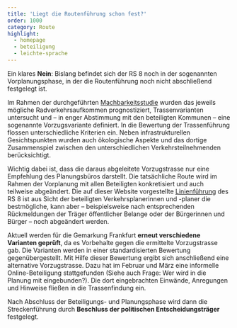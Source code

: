 ```yaml
---
title: 'Liegt die Routenführung schon fest?'
order: 1000
category: Route
highlight:
  - homepage
  - beteiligung
  - leichte-sprache
---
```


Ein klares **Nein**: Bislang befindet sich der RS 8 noch in der sogenannten Vorplanungsphase, in der die Routenführung noch nicht abschließend festgelegt ist.

Im Rahmen der durchgeführten [Machbarkeitsstudie](https://www.region-frankfurt.de/Radschnellwege) wurden das jeweils mögliche Radverkehrsaufkommen prognostiziert, Trassenvarianten untersucht und – in enger Abstimmung mit den beteiligten Kommunen – eine sogenannte Vorzugsvariante definiert. In die Bewertung der Trassenführung flossen unterschiedliche Kriterien ein. Neben infrastrukturellen Gesichtspunkten wurden auch ökologische Aspekte und das dortige Zusammenspiel zwischen den unterschiedlichen Verkehrsteilnehmenden berücksichtigt.

Wichtig dabei ist, dass die daraus abgeleitete Vorzugstrasse nur eine Empfehlung des Planungsbüros darstellt. Die tatsächliche Route wird im Rahmen der Vorplanung mit allen Beteiligten konkretisiert und auch teilweise abgeändert. Die auf dieser Website vorgestellte [Linienführung](/route) des RS 8 ist aus Sicht der beteiligten Verkehrsplanerinnen und -planer die bestmögliche, kann aber – beispielsweise nach entsprechenden Rückmeldungen der Träger öffentlicher Belange oder der Bürgerinnen und Bürger – noch abgeändert werden.

Aktuell werden für die Gemarkung Frankfurt **erneut verschiedene Varianten geprüft**, da es Vorbehalte gegen die ermittelte Vorzugstrasse gab. Die Varianten werden in einer standardisierten Bewertung gegenübergestellt. Mit Hilfe dieser Bewertung ergibt sich anschließend eine alternative Vorzugstrasse. Dazu hat im Februar und März eine informelle Online-Beteiligung stattgefunden (Siehe auch Frage: Wer wird in die Planung mit eingebunden?). Die dort eingebrachten Einwände, Anregungen und Hinweise fließen in die Trassenfindung ein.

Nach Abschluss der Beteiligungs- und Planungsphase wird dann die Streckenführung durch **Beschluss der politischen Entscheidungsträger** festgelegt.
